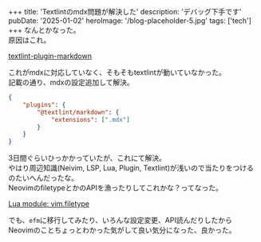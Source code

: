 
+++
title: 'Textlintのmdx問題が解決した'
description: 'デバッグ下手です'
pubDate: '2025-01-02'
heroImage: '/blog-placeholder-5.jpg'
tags: ['tech']
+++
なんとかなった。  
原因はこれ。

[textlint-plugin-markdown](https://www.npmjs.com/package/@textlint/textlint-plugin-markdown)  
  
これがmdxに対応していなく、そもそもtextlintが動いていなかった。  
記載の通り、mdxの設定追加して解決。  
```json
{
    "plugins": {
        "@textlint/markdown": {
            "extensions": [".mdx"]
        }
    }
}
```


3日間ぐらいひっかかっていたが、これにて解決。  
やはり周辺知識(Neivim, LSP, Lua, Plugin, Textlint)が浅いので当たりをつけるのたいへんだったな。  
NeovimのfiletypeとかのAPIを漁ったりしてこれかな？ってなった。

[Lua module: vim.filetype](https://neovim.io/doc/user/lua.html#vim.filetype.add())  
  
でも、`efm`に移行してみたり、いろんな設定変更、API読んだりしたから  
Neovimのことちょっとわかった気がして良い気分になった、良かった。
